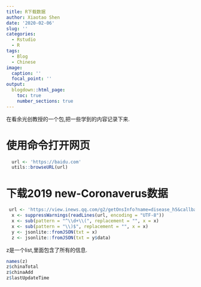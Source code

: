 ---
title: R下载数据
author: Xiaotao Shen
date: '2020-02-06'
slug: ''
categories:
  - Rstudio
  - R
tags:
  - Blog
  - Chinese
image:
  caption: ''
  focal_point: ''
output:
  blogdown::html_page:
    toc: true
    number_sections: true
---

在看余光创教授的一个包,把一些学到的内容记录下来.

# 使用命令打开网页

```{r}
  url <- 'https://baidu.com'
  utils::browseURL(url)
```


# 下载2019 new-Coronaverus数据

```{r}
 url <- 'https://view.inews.qq.com/g2/getOnsInfo?name=disease_h5&callback=1580373566110'
  x <- suppressWarnings(readLines(url, encoding = "UTF-8"))
  x <- sub(pattern = "^\\d+\\(", replacement = "", x = x)
  x <- sub(pattern = "\\)$", replacement = "", x = x)
  y <- jsonlite::fromJSON(txt = x)
  z <- jsonlite::fromJSON(txt = y$data)
```

z是一个list,里面包含了所有的信息.

```{r}
names(z)
z$chinaTotal
z$chinaAdd
z$lastUpdateTime
```



